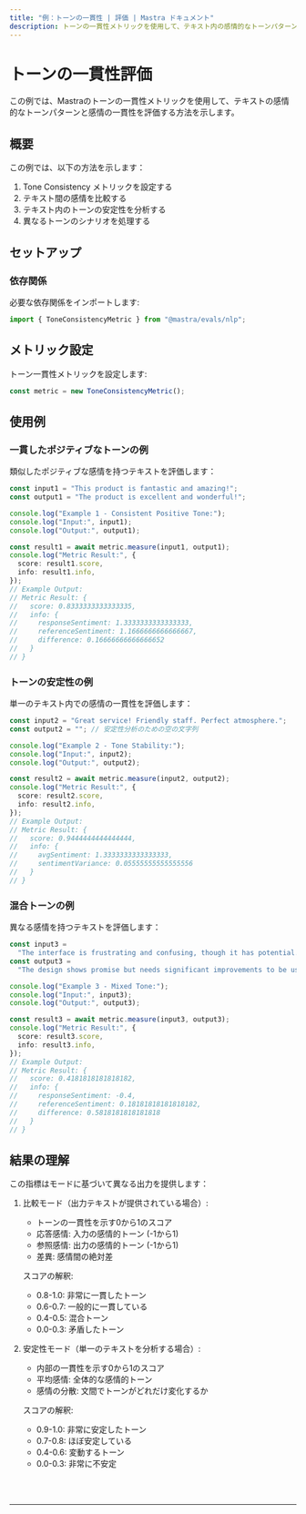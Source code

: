 ```yaml
---
title: "例：トーンの一貫性 | 評価 | Mastra ドキュメント"
description: トーンの一貫性メトリックを使用して、テキスト内の感情的なトーンパターンと感情の一貫性を評価する例。
---
```



# トーンの一貫性評価

この例では、Mastraのトーンの一貫性メトリックを使用して、テキストの感情的なトーンパターンと感情の一貫性を評価する方法を示します。

## 概要

この例では、以下の方法を示します：

1. Tone Consistency メトリックを設定する
2. テキスト間の感情を比較する
3. テキスト内のトーンの安定性を分析する
4. 異なるトーンのシナリオを処理する

## セットアップ

### 依存関係

必要な依存関係をインポートします:

```typescript copy showLineNumbers filename="src/index.ts"
import { ToneConsistencyMetric } from "@mastra/evals/nlp";
```

## メトリック設定

トーン一貫性メトリックを設定します:

```typescript copy showLineNumbers{4} filename="src/index.ts"
const metric = new ToneConsistencyMetric();
```

## 使用例

### 一貫したポジティブなトーンの例

類似したポジティブな感情を持つテキストを評価します：

```typescript copy showLineNumbers{7} filename="src/index.ts"
const input1 = "This product is fantastic and amazing!";
const output1 = "The product is excellent and wonderful!";

console.log("Example 1 - Consistent Positive Tone:");
console.log("Input:", input1);
console.log("Output:", output1);

const result1 = await metric.measure(input1, output1);
console.log("Metric Result:", {
  score: result1.score,
  info: result1.info,
});
// Example Output:
// Metric Result: {
//   score: 0.8333333333333335,
//   info: {
//     responseSentiment: 1.3333333333333333,
//     referenceSentiment: 1.1666666666666667,
//     difference: 0.16666666666666652
//   }
// }
```

### トーンの安定性の例

単一のテキスト内での感情の一貫性を評価します：

```typescript copy showLineNumbers{21} filename="src/index.ts"
const input2 = "Great service! Friendly staff. Perfect atmosphere.";
const output2 = ""; // 安定性分析のための空の文字列

console.log("Example 2 - Tone Stability:");
console.log("Input:", input2);
console.log("Output:", output2);

const result2 = await metric.measure(input2, output2);
console.log("Metric Result:", {
  score: result2.score,
  info: result2.info,
});
// Example Output:
// Metric Result: {
//   score: 0.9444444444444444,
//   info: {
//     avgSentiment: 1.3333333333333333,
//     sentimentVariance: 0.05555555555555556
//   }
// }
```

### 混合トーンの例

異なる感情を持つテキストを評価します：

```typescript copy showLineNumbers{35} filename="src/index.ts"
const input3 =
  "The interface is frustrating and confusing, though it has potential.";
const output3 =
  "The design shows promise but needs significant improvements to be usable.";

console.log("Example 3 - Mixed Tone:");
console.log("Input:", input3);
console.log("Output:", output3);

const result3 = await metric.measure(input3, output3);
console.log("Metric Result:", {
  score: result3.score,
  info: result3.info,
});
// Example Output:
// Metric Result: {
//   score: 0.4181818181818182,
//   info: {
//     responseSentiment: -0.4,
//     referenceSentiment: 0.18181818181818182,
//     difference: 0.5818181818181818
//   }
// }
```

## 結果の理解

この指標はモードに基づいて異なる出力を提供します：

1. 比較モード（出力テキストが提供されている場合）:

   - トーンの一貫性を示す0から1のスコア
   - 応答感情: 入力の感情的トーン (-1から1)
   - 参照感情: 出力の感情的トーン (-1から1)
   - 差異: 感情間の絶対差

   スコアの解釈:

   - 0.8-1.0: 非常に一貫したトーン
   - 0.6-0.7: 一般的に一貫している
   - 0.4-0.5: 混合トーン
   - 0.0-0.3: 矛盾したトーン

2. 安定性モード（単一のテキストを分析する場合）:

   - 内部の一貫性を示す0から1のスコア
   - 平均感情: 全体的な感情的トーン
   - 感情の分散: 文間でトーンがどれだけ変化するか

   スコアの解釈:

   - 0.9-1.0: 非常に安定したトーン
   - 0.7-0.8: ほぼ安定している
   - 0.4-0.6: 変動するトーン
   - 0.0-0.3: 非常に不安定

<br />
<br />
<hr className="dark:border-[#404040] border-gray-300" />
<br />
<br />
<GithubLink
  link={
    "https://github.com/mastra-ai/mastra/blob/main/examples/basics/evals/tone-consistency"
  }
/>
